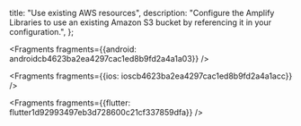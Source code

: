   title: "Use existing AWS resources",
  description: "Configure the Amplify Libraries to use an existing Amazon S3 bucket by referencing it in your configuration.",
};






<Fragments fragments={{android: androidcb4623ba2ea4297cac1ed8b9fd2a4a1a03}} />



<Fragments fragments={{ios: ioscb4623ba2ea4297cac1ed8b9fd2a4a1acc}} />



<Fragments fragments={{flutter: flutter1d92993497eb3d728600c21cf337859dfa}} />